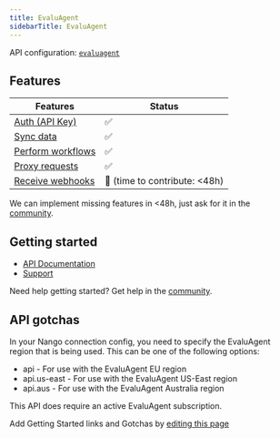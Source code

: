 ```yaml
---
title: EvaluAgent
sidebarTitle: EvaluAgent
---
```



<Overview />

API configuration: [`evaluagent`](https://nango.dev/providers.yaml)

## Features

| Features | Status |
| - | - |
| [Auth (API Key)](/guides/getting-started/authorize-an-api-from-your-app) | ✅ |
| [Sync data](/guides/getting-started/read-from-an-api) | ✅ |
| [Perform workflows](/guides/getting-started/write-to-an-api) | ✅ |
| [Proxy requests](/guides/proxy-requests-to-an-api) | ✅ |
| [Receive webhooks](/guides/receive-webhooks-from-an-api) | 🚫 (time to contribute: &lt;48h) |

<Tip>We can implement missing features in &lt;48h, just ask for it in the [community](https://nango.dev/slack).</Tip>

## Getting started

-   [API Documentation](https://docs.evaluagent.com/)
-   [Support](https://support.evaluagent.com/hc/)

<Tip>Need help getting started? Get help in the [community](https://nango.dev/slack).</Tip>

## API gotchas

In your Nango connection config, you need to specify the EvaluAgent region that is being used. This can be one of the following options:

- api - For use with the EvaluAgent EU region
- api.us-east - For use with the EvaluAgent US-East region
- api.aus - For use with the EvaluAgent Australia region

This API does require an active EvaluAgent subscription.

<Note>Add Getting Started links and Gotchas by [editing this page](https://github.com/nangohq/nango/tree/master/docs-v2/integrations/all/evaluagent.mdx)</Note>
